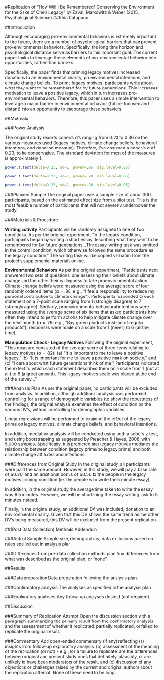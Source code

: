 
#Replication of "How Will I Be Remembered? Conserving the Environment for the Sake of One's Legacy" by Zaval, Markowitz & Weber (2015, Psychological Science)
##Rhia Catapano


##Introduction

Although encouraging pro-environmental behaviors is extremely important to the future, there are a number of psychological barriers that can prevent pro-environmental behaviors. Specifically, the long time horizon and psychological distance serve as barriers to this important goal. The current paper looks to leverage these elements of pro-environmental behavior into opportunities, rather than barriers. 

Specifically, the paper finds that priming legacy motives increased donations to an environmental charity, proenvironmental intentions, and climate change beliefs. To prime legacy motives, participants write about what they want to be remembered for by future generations. This increases motivation to leave a positive legacy, which in turn increases pro-environmental behaviors. Therefore, this paper uses a simple intervention to leverage a major barrier in environmental behavior (future-focused and distant) into an opportunity to encourage these behaviors.

##Methods

###Power Analysis

The original study reports cohen's d's ranging from 0.23 to 0.36 on the various measures used (legacy motives, climate change beliefs, behavioral intentions, and donation measure). Therefore, I've assumed a cohen's d of 0.23, to be conservative. The standard deviation for most of the measures is approximately 1.

```r
power.t.test(delta=0.23, sd=1, power=.95, sig.level=0.05)
```
```r
power.t.test(delta=0.23, sd=1, power=.90, sig.level=0.05)
```
```r
power.t.test(delta=0.23, sd=1, power=.80, sig.level=0.05)
```


###Planned Sample
The original paper uses a sample size of about 300 participants, based on the estimated effect size from a pilot test. This is the most feasible number of participants that will not severely underpower the study.


###Materials & Procedure

**Writing activity**
Participants will be randomly assigned to one of two conditions. As per the original experiment, "In the legacy condition, participants began by writing a short essay describing what they want to be remembered for by future generations...The essay-writing task was omitted in the control condition, which otherwise followed the same procedure as the legacy condition." The writing task will be copied verbatim from the project's supplemental materials online.

**Environmental Behaviors**
As per the original experiment, "Participants next answered two sets of questions, one assessing their beliefs about climate change and the other their willingness to take proenvironmental action. Climate-change beliefs were measured using the average score of four randomly ordered items (α = .88; e.g., “I feel a responsibility to reduce my personal contribution to climate change”). Participants responded to each statement on a 7-point scale ranging from 1 (strongly disagree) to 7 (strongly agree). Similarly, proenvironmental behavioral intentions were measured using the average score of six items that asked participants how often they intend to perform actions to help mitigate climate change over the next month (α = .76; e.g., “Buy green products instead of regular products”); responses were made on a scale from 1 (never) to 6 (all the time). 

**Manipulation Check - Legacy Motives**
Following the original experiment, "This measure consisted of the average score of three items relating to legacy motives (α = .82): (a) “It is important to me to leave a positive legacy,” (b) “It is important for me to leave a positive mark on society,” and (c) “I care about what future generations think of me.” Participants indicated the extent to which each statement described them on a scale from 1 (not at all) to 6 (a great amount). This legacy-motives scale was placed at the end of the survey..."


###Analysis Plan
As per the original paper, no participants will be excluded from analysis. In addition, although additional analysis was performed controlling for a range of demographic variables (to show the robustness of the finding), the original analysis examines the effect of condition on the various DV's, without controlling for demographic variables. 

Linear regressions will be performed to examine the effect of the legacy prime on legacy motives, climate change beliefs, and behavioral intentions. 

In addition, mediation analysis will be conducted using both a sobel's z test, and using bootstrapping as suggested by Preacher & Hayes, 2008, with 5,000 samples. Specifically, it is predicted that legacy motives mediates the relationship between condition (legacy prime/no legacy prime) and both climate change attitudes and intentions.

###Differences from Original Study
In the original study, all participants were paid the same amount. However, in this study, we will pay a base rate of $0.20, and an additional bonus of $0.50 to the people in the legacy motives priming condition (ie. the people who write the 5 minute essay). 

In addition, in the original study the average time taken to write the essay was 6.5 minutes. However, we will be shortening the essay writing task to 5 minutes instead. 

Finally, in the original study, an additional DV was included, donation to an environmental charity. Given that this DV shows the same trend as the other DV's being measured, this DV will be excluded from the present replication. 

##(Post Data Collection) Methods Addendum

###Actual Sample
Sample size, demographics, data exclusions based on rules spelled out in analysis plan

###Differences from pre-data collection methods plan
Any differences from what was described as the original plan, or “none”.


##Results

###Data preparation
Data preparation following the analysis plan.

###Confirmatory analysis
The analyses as specified in the analysis plan

###Exploratory analyses
Any follow-up analyses desired (not required).

##Discussion

###Summary of Replication Attempt
Open the discussion section with a paragraph summarizing the primary result from the confirmatory analysis and the assessment of whether it replicated, partially replicated, or failed to replicate the original result.  

###Commentary
Add open-ended commentary (if any) reflecting (a) insights from follow-up exploratory analysis, (b) assessment of the meaning of the replication (or not) - e.g., for a failure to replicate, are the differences between original and present study ones that definitely, plausibly, or are unlikely to have been moderators of the result, and (c) discussion of any objections or challenges raised by the current and original authors about the replication attempt.  None of these need to be long.

